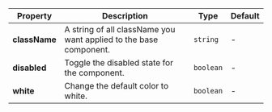 | Property | Description | Type | Default |
| --- | --- | --- | --- |
| **className** | A string of all className you want applied to the base component. | `string` | - |
| **disabled** | Toggle the disabled state for the component. | `boolean` | - |
| **white** | Change the default color to white. | `boolean` | - |
